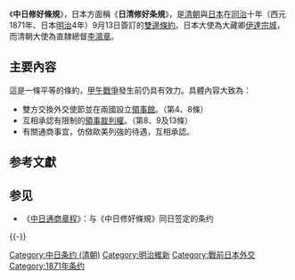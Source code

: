 {{Unreferenced|time=2012-09-26T02:30:04+00:00 }}
{{Expand|time=2012-09-26T02:30:04+00:00 }} 
{{Infobox Treaty
|name                = 中日修好條規
|long_name           = 
|image               =Sino Japanese Friendship and Trade Treaty 13 September 1871.jpg
|image_width         =250px
|caption             =《中日修好條規》
|type                =
|date_drafted        = 
|date_signed         = 1871年9月13日
|location_signed     = [[清朝|大清]][[天津|天津]]
|date_sealed         = 
|date_effective      = 1873年4月30日
|condition_effective = 
|date_expiration     = 1883年？4月30日
|signatories         = [[File:Flag_of_China_(1862–1889).svg|25px]][[李鸿章|李鸿章]]<br>{{flagicon|Japan}}[[伊達宗城|伊達宗城]] 
|parties             = {{QING-1862}}<br>{{flagicon|Japan}}[[大日本帝国|大日本帝国]]
|depositor           = 
|languages           = [[汉语|汉语]]、[[日语|日语]]
}}
{{Wikisource}}
《'''中日修好條規'''》，日本方面稱《'''日清修好条規'''》，是[[清朝|清朝]]與[[日本|日本]]在[[同治|同治]]十年（西元1871年、日本[[明治|明治]]4年）9月13日簽訂的[[雙邊條約|雙邊條約]]。日本大使為大藏卿[[伊達宗城|伊達宗城]]，而清朝大使為直隸總督[[李鴻章|李鴻章]]。

== 主要內容 ==
這是一條平等的條約，[[甲午戰爭|甲午戰爭]]發生前仍具有效力。具體內容大致為：
* 雙方交換外交使節並在兩國設立[[領事館|領事館]]。（第4、8條）
* 互相承認有限制的[[領事裁判權|領事裁判權]]。（第8、9及13條）
* 有關通商事宜，仿傚歐美列強的待遇，互相承認。

== 参考文獻 ==
{{Reflist}}

== 参见 ==
{{Portal box|国际关系|中国|日本}}
* 《[[中日通商章程|中日通商章程]]》：与《中日修好條規》同日签定的条约

{{-}}
{{日本的條約}}

[[Category:中日条约_(清朝)|Category:中日条约 (清朝)]]
[[Category:明治維新|Category:明治維新]]
[[Category:戰前日本外交|Category:戰前日本外交]]
[[Category:1871年条约|Category:1871年条约]]